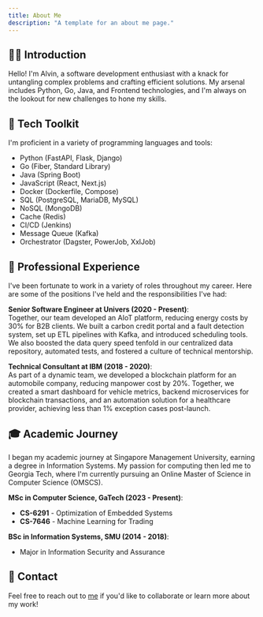 ```yaml
---
title: About Me
description: "A template for an about me page."
---
```


## 🙋‍♂️ Introduction

Hello! I'm Alvin, a software development enthusiast with a knack for untangling complex problems and crafting efficient solutions. My arsenal includes Python, Go, Java, and Frontend technologies, and I'm always on the lookout for new challenges to hone my skills.

## 🔧 Tech Toolkit

I'm proficient in a variety of programming languages and tools:

- Python (FastAPI, Flask, Django)
- Go (Fiber, Standard Library)
- Java (Spring Boot)
- JavaScript (React, Next.js)
- Docker (Dockerfile, Compose)
- SQL (PostgreSQL, MariaDB, MySQL)
- NoSQL (MongoDB)
- Cache (Redis)
- CI/CD (Jenkins)
- Message Queue (Kafka)
- Orchestrator (Dagster, PowerJob, XxlJob)

## 💼 Professional Experience

I've been fortunate to work in a variety of roles throughout my career. Here are some of the positions I've held and the responsibilities I've had:

**Senior Software Engineer at Univers (2020 - Present)**:  
Together, our team developed an AIoT platform, reducing energy costs by 30% for B2B clients. We built a carbon credit portal and a fault detection system, set up ETL pipelines with Kafka, and introduced scheduling tools. We also boosted the data query speed tenfold in our centralized data repository, automated tests, and fostered a culture of technical mentorship.

**Technical Consultant at IBM (2018 - 2020)**:  
As part of a dynamic team, we developed a blockchain platform for an automobile company, reducing manpower cost by 20%. Together, we created a smart dashboard for vehicle metrics, backend microservices for blockchain transactions, and an automation solution for a healthcare provider, achieving less than 1% exception cases post-launch.

## 🎓 Academic Journey

I began my academic journey at Singapore Management University, earning a degree in Information Systems. My passion for computing then led me to Georgia Tech, where I'm currently pursuing an Online Master of Science in Computer Science (OMSCS).

**MSc in Computer Science, GaTech (2023 - Present)**:

- **CS-6291** - Optimization of Embedded Systems
- **CS-7646** - Machine Learning for Trading

**BSc in Information Systems, SMU (2014 - 2018)**:

- Major in Information Security and Assurance

## 📧 Contact

Feel free to reach out to [me](mailto:alvin4292@gmail.com) if you'd like to collaborate or learn more about my work!
